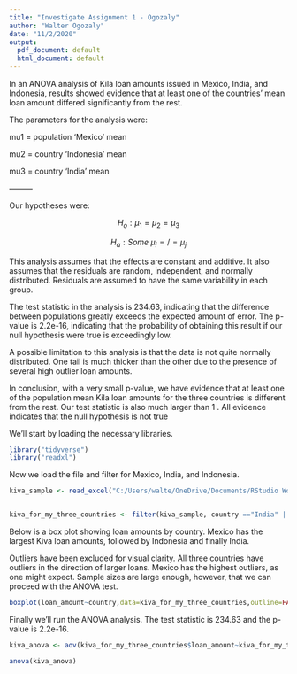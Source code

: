 ```yaml
---
title: "Investigate Assignment 1 - Ogozaly"
author: "Walter Ogozaly"
date: "11/2/2020"
output:
  pdf_document: default
  html_document: default
---
```


In an ANOVA analysis of Kila loan amounts issued in Mexico, India, and Indonesia, results showed evidence that at least one of the countries' mean loan amount differed significantly from the rest. 

The parameters for the analysis were:

mu1 = population 'Mexico' mean

mu2 = country 'Indonesia' mean

mu3 = country 'India' mean

———

Our hypotheses were:

$$H_{o}:  μ_{1} = μ_{2} = μ_{3}$$

$$H_{a}: Some\  μ_{i} =/= μ_{j}$$

This analysis assumes that the effects are constant and additive. It also assumes that the residuals are random, independent, and normally distributed. Residuals are assumed to have the same variability in each group. 

The test statistic in the analysis is 234.63, indicating that the difference between populations greatly exceeds the expected amount of error. The p-value is 2.2e-16, indicating that the probability of obtaining this result if our null hypothesis were true is exceedingly low.

A possible limitation to this analysis is that the data is not quite normally distributed. One tail is much thicker than the other due to the presence of several high outlier loan amounts.

In conclusion, with a very small p-value, we have evidence that at least one of the population mean Kila loan amounts for the three countries is different from the rest. Our test statistic is also much larger than 1 . All evidence indicates that the null hypothesis is not true


We'll start by loading the necessary libraries.
```r
library("tidyverse")
library("readxl")
```

Now we load the file and filter for Mexico, India, and Indonesia. 
```r


kiva_sample <- read_excel("C:/Users/walte/OneDrive/Documents/RStudio Working Directory/Kiva_Sample.xlsx")


kiva_for_my_three_countries <- filter(kiva_sample, country =="India" | country == "Mexico" | country == "Indonesia")
```

Below is a box plot showing loan amounts by country. Mexico has the largest Kiva loan amounts, followed by Indonesia and finally India. 

Outliers have been excluded for visual clarity. All three countries have outliers in the direction of larger loans. Mexico has the highest outliers, as one might expect. Sample sizes are large enough, however, that we can proceed with the ANOVA test.

```r

boxplot(loan_amount~country,data=kiva_for_my_three_countries,outline=FALSE, col=(c("orange","red","darkgreen")))
```



Finally we'll run the ANOVA analysis. The test statistic is 234.63 and the p-value is 2.2e-16. 

```r

kiva_anova <- aov(kiva_for_my_three_countries$loan_amount~kiva_for_my_three_countries$country)

anova(kiva_anova)

```


